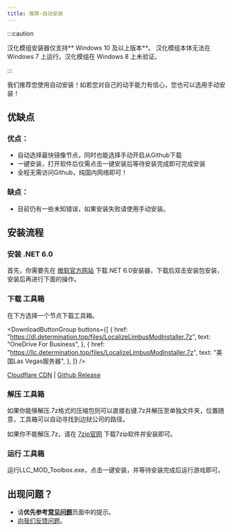 ```yaml
---
title: 推荐-自动安装
---
```

:::caution

汉化模组安装器仅支持** Windows 10 及以上版本**。
汉化模组本体无法在 Windows 7 上运行。汉化模组在 Windows 8 上未验证。

:::


我们推荐您使用自动安装！如若您对自己的动手能力有信心，您也可以选用手动安装！

## 优缺点

### 优点：

- 自动选择最快镜像节点，同时也能选择手动开启从Github下载
- 一键安装，打开软件后仅需点击一键安装后等待安装完成即可完成安装
- 全程无需访问Github，纯国内网络即可！

### 缺点：

- 目前仍有一些未知错误，如果安装失败请使用手动安装。

## 安装流程

### 安装 .NET 6.0

首先，你需要先在 [微软官方网站](https://dotnet.microsoft.com/zh-cn/download/dotnet/thank-you/sdk-6.0.408-windows-x64-installer) 下载.NET 6.0安装器，下载后双击安装包安装，安装后再进行下面的操作。

### 下载 工具箱

在下方选择一个节点下载工具箱。

<DownloadButtonGroup
  buttons={[
    {
      href: "https://dl.determination.top/files/LocalizeLimbusModInstaller.7z",
      text: "OneDrive For Business",
    },
    {
      href: "https://llc.determination.top/files/LocalizeLimbusModInstaller.7z",
      text: "美国Las Vegas服务器",
    },
  ]}
/>

[Cloudflare CDN](https://limbus.determination.top/files/LocalizeLimbusModInstaller.7z) | [Github Release](https://github.com/LocalizeLimbusCompany/LLC_MOD_Toolbox/releases/latest)

### 解压 工具箱

如果你能够解压.7z格式的压缩包则可以直接右键.7z并解压至单独文件夹，位置随意，工具箱可以自动寻找到边狱公司的路径。

如果你不能解压.7z，请在 [7zip官网](https://7-zip.org/a/7z2301-x64.exe) 下载7zip软件并安装即可。

### 运行 工具箱

运行LLC_MOD_Toolbox.exe，点击一键安装，并等待安装完成后运行游戏即可。

## 出现问题？

- 请**优先参考**[**常见问题**](https://www.zeroasso.top/docs/question)页面中的提示。
- [向我们反馈问题](/docs/callus)。
